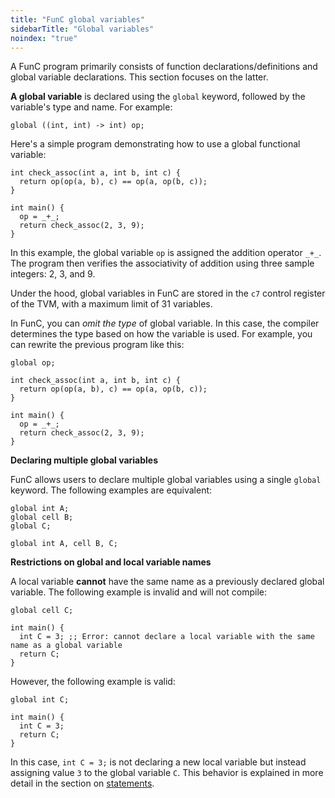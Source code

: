 ```yaml
---
title: "FunC global variables"
sidebarTitle: "Global variables"
noindex: "true"
---
```


A FunC program primarily consists of function declarations/definitions and global variable declarations. 
This section focuses on the latter.

**A global variable** is declared using the `global` keyword, followed by the variable's type and name. For example:

```func
global ((int, int) -> int) op;
```
Here's a simple program demonstrating how to use a global functional variable:

```func
int check_assoc(int a, int b, int c) {
  return op(op(a, b), c) == op(a, op(b, c));
}

int main() {
  op = _+_;
  return check_assoc(2, 3, 9);
}
```

In this example, the global variable `op` is assigned the addition operator `_+_`. The program then verifies the associativity of addition using three sample integers: 2, 3, and 9.

Under the hood, global variables in FunC are stored in the `c7` control register of the TVM, with a maximum limit of 31 variables.


In FunC, you can _omit the type_ of global variable. 
In this case, the compiler determines the type based on how the variable is used. 
For example, you can rewrite the previous program like this:

```func
global op;

int check_assoc(int a, int b, int c) {
  return op(op(a, b), c) == op(a, op(b, c));
}

int main() {
  op = _+_;
  return check_assoc(2, 3, 9);
}
```

**Declaring multiple global variables**

FunC allows users to declare multiple global variables using a single `global` keyword. 
The following examples are equivalent:

```func
global int A;
global cell B;
global C;
```
```func
global int A, cell B, C;
```

**Restrictions on global and local variable names**

A local variable **cannot** have the same name as a previously declared global variable. The following example is invalid and will not compile:

```func
global cell C;

int main() {
  int C = 3; ;; Error: cannot declare a local variable with the same name as a global variable
  return C;
}
```
However, the following example is valid:

```func
global int C;

int main() {
  int C = 3;
  return C;
}
```

In this case, `int C = 3;` is not declaring a new local variable 
but instead assigning value `3` to the global variable `C`. 
This behavior is explained in more detail in the section on [statements](/languages/func/statements#variable-declaration).

